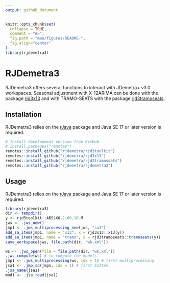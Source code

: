 ```yaml
---
output: github_document
---
```


<!-- README.md is generated from README.Rmd. Please edit that file -->

```r
knitr::opts_chunk$set(
  collapse = TRUE,
  comment = "#>",
  fig.path = "man/figures/README-",
  fig.align="center"
)
library(rjdemetra3)
```

# RJDemetra3


RJDemetra3 offers several functions to interact with JDemetra+ v3.0 workspaces.
Seasonal adjustment with X-12ARIMA can be done with the package [rjd3x13](https://github.com/rjdemetra/rjd3x13) and with TRAMO-SEATS with the package [rjd3tramoseats](https://github.com/rjdemetra/rjd3tramoseats).

## Installation

RJDemetra3 relies on the [rJava](https://CRAN.R-project.org/package=rJava) package and Java SE 17 or later version is required.


```r
# Install development version from GitHub
# install.packages("remotes")
remotes::install_github("rjdemetra/rjd3toolkit")
remotes::install_github("rjdemetra/rjd3x13")
remotes::install_github("rjdemetra/rjd3tramoseats")
remotes::install_github("rjdemetra/rjdemetra3")
```

## Usage

RJDemetra3 relies on the [rJava](https://CRAN.R-project.org/package=rJava) package and Java SE 17 or later version is required.


```r
library(rjdemetra3)
dir <- tempdir()
y <- rjd3toolkit::ABS$X0.2.09.10.M
jws <- .jws_new()
jmp1 <- .jws_multiprocessing_new(jws, "sa1")
add_sa_item(jmp1, name = "x13", x = rjd3x13::x13(y))
add_sa_item(jmp1, name = "tramo", x = rjd3tramoseats::tramoseats(y))
save_workspace(jws, file.path(dir, "wk.xml"))

ws <- .jws_open(file = file.path(dir, "wk.xml"))
.jws_compute(ws) # to compute the models
jmp1 <- .jws_multiprocessing(ws, idx = 1) # first multiprocessing
jsa1 <- .jmp_sa(jmp1, idx = 1) # first SaItem
.jsa_name(jsa1)
mod1 <- .jsa_read(jsa1)
```
